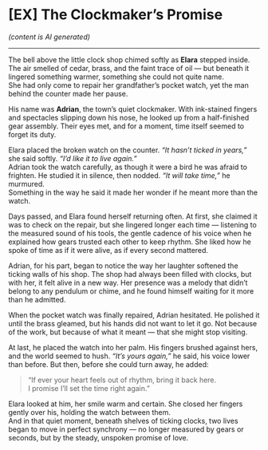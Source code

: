 # [EX] The Clockmaker’s Promise

*(content is AI generated)*

---

The bell above the little clock shop chimed softly as **Elara** stepped inside.  
The air smelled of cedar, brass, and the faint trace of oil — but beneath it lingered something warmer, something she could not quite name.  
She had only come to repair her grandfather’s pocket watch, yet the man behind the counter made her pause.

His name was **Adrian**, the town’s quiet clockmaker. With ink-stained fingers and spectacles slipping down his nose, he looked up from a half-finished gear assembly. Their eyes met, and for a moment, time itself seemed to forget its duty.

Elara placed the broken watch on the counter. *“It hasn’t ticked in years,”* she said softly. *“I’d like it to live again.”*  
Adrian took the watch carefully, as though it were a bird he was afraid to frighten. He studied it in silence, then nodded. *“It will take time,”* he murmured.  
Something in the way he said it made her wonder if he meant more than the watch.

Days passed, and Elara found herself returning often. At first, she claimed it was to check on the repair, but she lingered longer each time — listening to the measured sound of his tools, the gentle cadence of his voice when he explained how gears trusted each other to keep rhythm. She liked how he spoke of time as if it were alive, as if every second mattered.

Adrian, for his part, began to notice the way her laughter softened the ticking walls of his shop. The shop had always been filled with clocks, but with her, it felt alive in a new way. Her presence was a melody that didn’t belong to any pendulum or chime, and he found himself waiting for it more than he admitted.

When the pocket watch was finally repaired, Adrian hesitated. He polished it until the brass gleamed, but his hands did not want to let it go. Not because of the work, but because of what it meant — that she might stop visiting.  

At last, he placed the watch into her palm. His fingers brushed against hers, and the world seemed to hush. *“It’s yours again,”* he said, his voice lower than before. But then, before she could turn away, he added:

> “If ever your heart feels out of rhythm, bring it back here.  
> I promise I’ll set the time right again.”  

Elara looked at him, her smile warm and certain. She closed her fingers gently over his, holding the watch between them.  
And in that quiet moment, beneath shelves of ticking clocks, two lives began to move in perfect synchrony — no longer measured by gears or seconds, but by the steady, unspoken promise of love.
